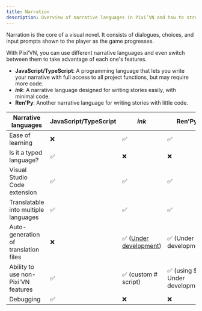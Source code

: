 ```yaml
---
title: Narration
description: Overview of narrative languages in Pixi’VN and how to structure interactive stories using dialogues, choices, and input prompts.
---
```


Narration is the core of a visual novel. It consists of <DynamicLink href="/start/dialogue">dialogues</DynamicLink>, <DynamicLink href="/start/choices">choices</DynamicLink>, and <DynamicLink href="/start/input">input prompts</DynamicLink> shown to the player as the game progresses.

With Pixi’VN, you can use different narrative languages and even switch between them to take advantage of each one's features.

* **JavaScript/TypeScript**: A programming language that lets you write your narrative with full access to all project functions, but may require more code.
* **<DynamicLink href="/ink/ink">*ink*</DynamicLink>**: A narrative language designed for writing stories easily, with minimal code.
* **<DynamicLink href="/renpy/renpy">Ren'Py</DynamicLink>**: Another narrative language for writing stories with little code.

| Narrative languages | JavaScript/TypeScript | *ink* | Ren'Py |
|---|---|---|---|
| Ease of learning | ❌ | ✅ | ✅ |
| Is it a typed language? | ✅ | ❌ | ❌ |
| Visual Studio Code extension | ✅ | ✅ | ✅ |
| Translatable into multiple languages | ✅ | ✅ | ✅ |
| Auto-generation of translation files | ❌ | ✅ ([Under development](https://github.com/DRincs-Productions/pixi-vn-json/issues/3)) | ✅ (Under development) |
| Ability to use non-Pixi’VN features | ✅ | ✅  (<DynamicLink href="/ink/ink-hashtag">custom # script</DynamicLink>) | ✅ (using $ - Under development) |
| Debugging | ✅ | ❌ | ❌ |
